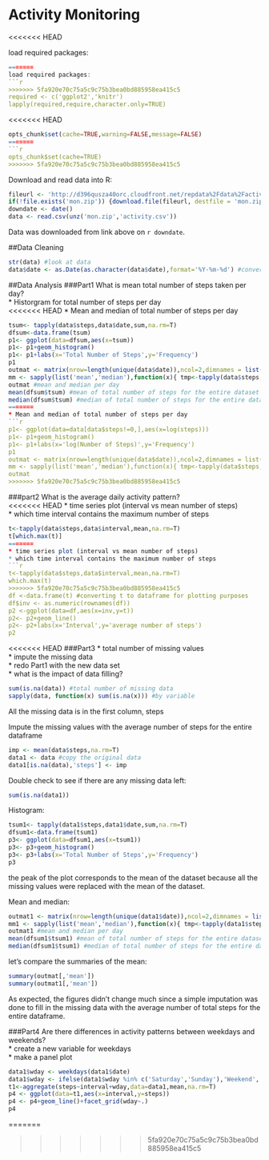 Activity Monitoring
========================
<<<<<<< HEAD

load required packages:
```r
=======
load required packages:
```r
>>>>>>> 5fa920e70c75a5c9c75b3bea0bd885958ea415c5
required <- c('ggplot2','knitr')
lapply(required,require,character.only=TRUE)
```

<<<<<<< HEAD
```r
opts_chunk$set(cache=TRUE,warning=FALSE,message=FALSE)
=======
```r
opts_chunk$set(cache=TRUE)
>>>>>>> 5fa920e70c75a5c9c75b3bea0bd885958ea415c5
```

Download and read data into R:
```r
fileurl <- 'http://d396qusza40orc.cloudfront.net/repdata%2Fdata%2Factivity.zip'
if(!file.exists('mon.zip')) {download.file(fileurl, destfile = 'mon.zip')}
downdate <- date()
data <- read.csv(unz('mon.zip','activity.csv'))
```
Data was downloaded from link above on `r downdate`.

##Data Cleaning
```r
str(data) #look at data
data$date <- as.Date(as.character(data$date),format='%Y-%m-%d') #convert to Date format
```

##Data Analysis
###Part1
What is mean total number of steps taken per day?  
* Historgram for total number of steps per day  
<<<<<<< HEAD
* Mean and median of total number of steps per day 
```r
tsum<- tapply(data$steps,data$date,sum,na.rm=T)
dfsum<-data.frame(tsum)
p1<- ggplot(data=dfsum,aes(x=tsum))
p1<- p1+geom_histogram()
p1<- p1+labs(x='Total Number of Steps',y='Frequency')
p1
outmat <- matrix(nrow=length(unique(data$date)),ncol=2,dimnames = list(as.character(unique(data$date)),c('mean','median')))
mm <- sapply(list('mean','median'),function(x){ tmp<-tapply(data$steps, data$date, x,na.rm=T); outmat[,x]<<- tmp})
outmat #mean and median per day
mean(dfsum$tsum) #mean of total number of steps for the entire dataset
median(dfsum$tsum) #median of total number of steps for the entire dataset
=======
* Mean and median of total number of steps per day  
```r
p1<- ggplot(data=data[data$steps!=0,],aes(x=log(steps)))
p1<- p1+geom_histogram()
p1<- p1+labs(x='log(Number of Steps)',y='Frequency')
p1
outmat <- matrix(nrow=length(unique(data$date)),ncol=2,dimnames = list(as.character(unique(data$date)),c('mean','median')))
mm <- sapply(list('mean','median'),function(x){ tmp<-tapply(data$steps, data$date, x,na.rm=T); outmat[,x]<<- tmp})
outmat
>>>>>>> 5fa920e70c75a5c9c75b3bea0bd885958ea415c5
```

###part2
What is the average daily activity pattern?  
<<<<<<< HEAD
* time series plot (interval vs mean number of steps)  
* which time interval contains the maximum number of steps  
```r
t<-tapply(data$steps,data$interval,mean,na.rm=T)
t[which.max(t)]
=======
* time series plot (interval vs mean number of steps)    
* which time interval contains the maximum number of steps
```r
t<-tapply(data$steps,data$interval,mean,na.rm=T)
which.max(t)
>>>>>>> 5fa920e70c75a5c9c75b3bea0bd885958ea415c5
df <-data.frame(t) #converting t to dataframe for plotting purposes
df$inv <- as.numeric(rownames(df))
p2 <-ggplot(data=df,aes(x=inv,y=t))
p2<- p2+geom_line()
p2<- p2+labs(x='Interval',y='average number of steps')
p2
```

<<<<<<< HEAD
###Part3
* total number of missing values  
* impute the missing data  
* redo Part1 with the new data set  
* what is the impact of data filling?  

```r
sum(is.na(data)) #total number of missing data
sapply(data, function(x) sum(is.na(x))) #by variable
```
All the missing data is in the first column, steps

Impute the missing values with the average number of steps for the entire dataframe
```r
imp <- mean(data$steps,na.rm=T)
data1 <- data #copy the original data
data1[is.na(data),'steps'] <- imp
```
Double check to see if there are any missing data left:
```r
sum(is.na(data1))
```

Histogram:
```r
tsum1<- tapply(data1$steps,data1$date,sum,na.rm=T)
dfsum1<-data.frame(tsum1)
p3<- ggplot(data=dfsum1,aes(x=tsum1))
p3<- p3+geom_histogram()
p3<- p3+labs(x='Total Number of Steps',y='Frequency')
p3
```

the peak of the plot corresponds to the mean of the dataset because all the missing values were replaced with the mean of the dataset.


Mean and median:
```r
outmat1 <- matrix(nrow=length(unique(data1$date)),ncol=2,dimnames = list(as.character(unique(data1$date)),c('mean','median')))
mm1 <- sapply(list('mean','median'),function(x){ tmp<-tapply(data1$steps, data1$date, x,na.rm=T); outmat1[,x]<<- tmp})
outmat1 #mean and median per day
mean(dfsum1$tsum1) #mean of total number of steps for the entire dataset
median(dfsum1$tsum1) #median of total number of steps for the entire dataset
```

let's compare the summaries of the mean:
```r
summary(outmat[,'mean'])
summary(outmat1[,'mean'])
```
As expected, the figures didn't change much since a simple imputation was done to fill in the missing data with the average number of total steps for the entire dataframe.

###Part4
Are there differences in activity patterns between weekdays and weekends?  
* create a new variable for weekdays  
* make a panel plot  

```r
data1$wday <- weekdays(data1$date)
data1$wday <- ifelse(data1$wday %in% c('Saturday','Sunday'),'Weekend','Weekday')
t1<-aggregate(steps~interval+wday,data=data1,mean,na.rm=T)
p4 <- ggplot(data=t1,aes(x=interval,y=steps))
p4 <- p4+geom_line()+facet_grid(wday~.)
p4
```
=======

>>>>>>> 5fa920e70c75a5c9c75b3bea0bd885958ea415c5
